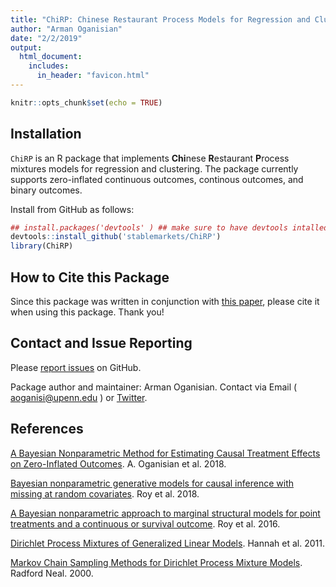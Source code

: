 ```yaml
---
title: "ChiRP: Chinese Restaurant Process Models for Regression and Clustering"
author: "Arman Oganisian"
date: "2/2/2019"
output:
  html_document:
    includes:
      in_header: "favicon.html" 
---
```


<script>
   $(document).ready(function() {
     $head = $('#header');
     $head.prepend('<img src=\"logo.png\" style=\"float: right;width: 150px;\"/>')
   });
</script>


```r
knitr::opts_chunk$set(echo = TRUE)
```

## Installation 
`ChiRP` is an R package that implements **Chi**nese **R**estaurant **P**rocess mixtures models for regression and clustering. The package currently supports zero-inflated continuous outcomes, continous outcomes, and binary outcomes. 

Install from GitHub as follows:
```r
## install.packages('devtools' ) ## make sure to have devtools intalled 
devtools::install_github('stablemarkets/ChiRP')
library(ChiRP)
```

## How to Cite this Package
Since this package was written in conjunction with [this paper](https://arxiv.org/abs/1810.09494), please cite it when using this package. Thank you!

## Contact and Issue Reporting
Please [report issues](https://github.com/stablemarkets/ChiRP/issues) on GitHub. 

Package author and maintainer: Arman Oganisian.
Contact via Email ( [aoganisi@upenn.edu](aoganisi@upenn.edu) ) or  [Twitter](https://twitter.com/StableMarkets). 

## References
[A Bayesian Nonparametric Method for Estimating Causal Treatment Effects on Zero-Inflated Outcomes](https://arxiv.org/abs/1810.09494). A. Oganisian et al. 2018.

[Bayesian nonparametric generative models for causal inference with missing at random covariates](https://onlinelibrary.wiley.com/doi/abs/10.1111/biom.12875). Roy et al. 2018.

[A Bayesian nonparametric approach to marginal structural models for point treatments and a continuous or survival outcome](https://www.ncbi.nlm.nih.gov/pubmed/27345532). Roy et al. 2016.


[Dirichlet Process Mixtures of Generalized Linear Models](http://www.cs.columbia.edu/~blei/papers/HannahBleiPowell2011.pdf). Hannah et al. 2011.

[Markov Chain Sampling Methods for Dirichlet Process Mixture Models](http://www.stat.columbia.edu/npbayes/papers/neal_sampling.pdf). Radford Neal. 2000.


